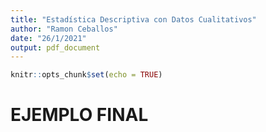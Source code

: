 ```yaml
---
title: "Estadística Descriptiva con Datos Cualitativos"
author: "Ramon Ceballos"
date: "26/1/2021"
output: pdf_document
---
```


```r
knitr::opts_chunk$set(echo = TRUE)
```

# EJEMPLO FINAL